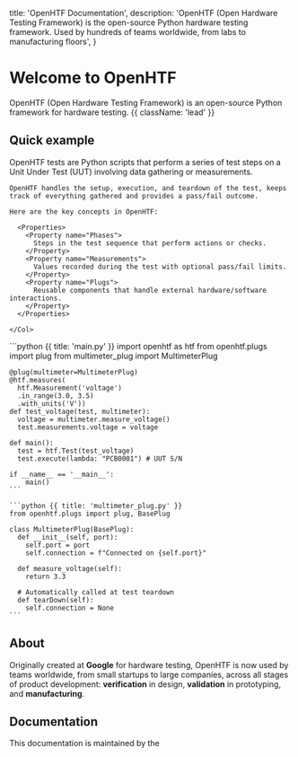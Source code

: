 
  title: 'OpenHTF Documentation',
  description:
    'OpenHTF (Open Hardware Testing Framework) is the open-source Python hardware testing framework. Used by hundreds of teams worldwide, from labs to manufacturing floors',
}

<HeroPattern />

# Welcome to OpenHTF

OpenHTF (Open Hardware Testing Framework) is an open-source Python framework for hardware testing. {{ className: 'lead' }}

## Quick example

<Row>
  <Col>
    OpenHTF tests are Python scripts that perform a series of test steps on a Unit Under Test (UUT) involving data gathering or measurements.
    
    OpenHTF handles the setup, execution, and teardown of the test, keeps track of everything gathered and provides a pass/fail outcome.

    Here are the key concepts in OpenHTF:

      <Properties>
        <Property name="Phases">
          Steps in the test sequence that perform actions or checks.
        </Property>
        <Property name="Measurements">
          Values recorded during the test with optional pass/fail limits.
        </Property>
        <Property name="Plugs">
          Reusable components that handle external hardware/software interactions.
        </Property>
      </Properties>

    </Col>

<Col>
  <CodeGroup title="Example">
    ```python {{ title: 'main.py' }}
    import openhtf as htf
    from openhtf.plugs import plug
    from multimeter_plug import MultimeterPlug

    @plug(multimeter=MultimeterPlug)
    @htf.measures(
      htf.Measurement('voltage')
      .in_range(3.0, 3.5)
      .with_units('V'))
    def test_voltage(test, multimeter):
      voltage = multimeter.measure_voltage()
      test.measurements.voltage = voltage

    def main():
      test = htf.Test(test_voltage)
      test.execute(lambda: "PCB0001") # UUT S/N

    if __name__ == '__main__':
        main()
    ```

    ```python {{ title: 'multimeter_plug.py' }}
    from openhtf.plugs import plug, BasePlug

    class MultimeterPlug(BasePlug):
      def __init__(self, port):
        self.port = port
        self.connection = f"Connected on {self.port}"

      def measure_voltage(self):
        return 3.3

      # Automatically called at test teardown
      def tearDown(self):
        self.connection = None
    ```

  </CodeGroup>
</Col>
</Row>

## About

Originally created at **Google** for hardware testing, OpenHTF is now used by teams worldwide, from small startups to large companies, across all stages of product development: **verification** in design, **validation** in prototyping, and **manufacturing**.

<LogoCloud />

## Documentation

This documentation is maintained by the
